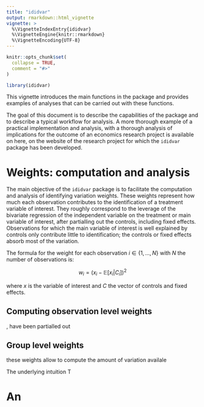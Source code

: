 ```yaml
---
title: "ididvar"
output: rmarkdown::html_vignette
vignette: >
  %\VignetteIndexEntry{ididvar}
  %\VignetteEngine{knitr::rmarkdown}
  %\VignetteEncoding{UTF-8}
---
```


```r
knitr::opts_chunk$set(
  collapse = TRUE,
  comment = "#>"
)
```

```r
library(ididvar)
```

This vignette introduces the main functions in the package and provides examples of analyses that can be carried out with these functions. 

The goal of this document is to describe the capabilities of the package and to describe a typical workflow for analysis. A more thorough example of a practical implementation and analysis, with a thorough analysis of implications for the outcome of an economics research project is available on here, on the  website of the research project for which the `ididvar` package has been developed.

# Weights: computation and analysis

The main objective of the `ididvar` package is to facilitate the computation and analysis of identifying variation weights. These weights represent how much each observation contributes to the identification of a treatment variable of interest. They roughly correspond to the leverage of the bivariate regression of the independent variable on the treatment or main variable of interest, after partialling out the controls, including fixed effects. Observations for which the main variable of interest is well explained by controls only contribute little to identification; the controls or fixed effects absorb most of the variation. 

The formula for the weight for each observation $i \in \{1, ..., N\}$ with $N$ the number of observations is: 

$$w_i = \left( x_i - \mathbb{E}[x_i | C_i] \right)^2 $$

where $x$ is the variable of interest and $C$ the vector of controls and fixed effects.

## Computing observation level weights


, have been partialled out

## Group level weights



these weights allow to compute the amount of variation availale 



The underlying intuition   T

# An

